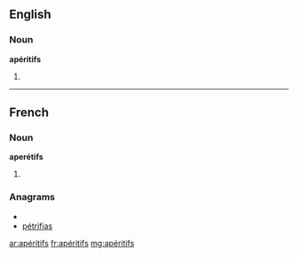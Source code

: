 ==English==

===Noun===
'''apéritifs'''

# {{plural of|apéritif}}
----
==French==
===Noun===
'''aperétifs''' {{m|p}}

# {{plural of|[[apéritif]]|lang=fr}}

===Anagrams===
* {{alphagram|aefiiprst}}
* [[pétrifias#French|pétrifias]]

[[ar:apéritifs]]
[[fr:apéritifs]]
[[mg:apéritifs]]
